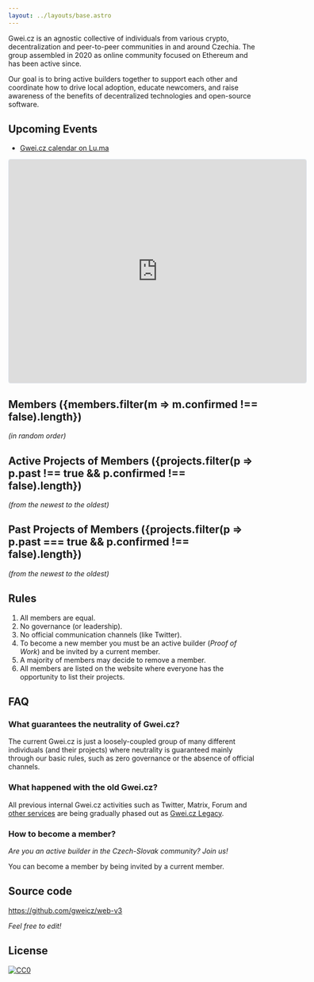 ```yaml
---
layout: ../layouts/base.astro
---
```


Gwei.cz is an agnostic collective of individuals from various crypto, decentralization and peer-to-peer communities in and around Czechia. The group assembled in 2020 as online community focused on Ethereum and has been active since.

Our goal is to bring active builders together to support each other and coordinate how to drive local adoption, educate newcomers, and raise awareness of the benefits of decentralized technologies and open-source software.


<FeaturedProjects />

## Upcoming Events

* [Gwei.cz calendar on Lu.ma](https://lu.ma/gweicz)

<iframe
  src="https://lu.ma/embed/calendar/cal-skKYTNtURW9T1wD/events?lt=light"
  width="600"
  height="450"
  frameborder="0"
  style="border: 1px solid #bfcbda88; border-radius: 4px;"
  allowfullscreen=""
  aria-hidden="false"
  tabindex="0"
></iframe>


## Members ({members.filter(m => m.confirmed !== false).length})

*(in random order)*


<MemberList />

## Active Projects of Members ({projects.filter(p => p.past !== true && p.confirmed !== false).length})

*(from the newest to the oldest)*


<ProjectList />

## Past Projects of Members ({projects.filter(p => p.past === true && p.confirmed !== false).length})

*(from the newest to the oldest)*

<ProjectList past="true" />

## Rules

1. All members are equal.
1. No governance (or leadership).
1. No official communication channels (like Twitter).
1. To become a new member you must be an active builder (*Proof of Work*) and be invited by a current member.
1. A majority of members may decide to remove a member.
1. All members are listed on the website where everyone has the opportunity to list their projects.

## FAQ

### What guarantees the neutrality of Gwei.cz?

The current Gwei.cz is just a loosely-coupled group of many different individuals (and their projects) where neutrality is guaranteed mainly through our basic rules, such as zero governance or the absence of official channels.

### What happened with the old Gwei.cz?

All previous internal Gwei.cz activities such as Twitter, Matrix, Forum and [other services](https://status.gwei.cz/) are being gradually phased out as [Gwei.cz Legacy](https://legacy.gwei.cz).

### How to become a member?

*Are you an active builder in the Czech-Slovak community? Join us!*

You can become a member by being invited by a current member.

## Source code

https://github.com/gweicz/web-v3

*Feel free to edit!*

## License

<a href="https://creativecommons.org/public-domain/cc0/"><img src="/cc0.svg" title="CC0" /></a>
